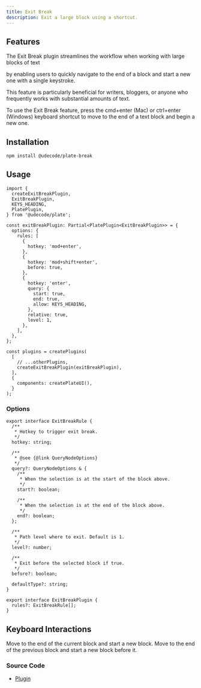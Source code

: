```yaml
---
title: Exit Break
description: Exit a large block using a shortcut.
---
```


<ComponentPreview name="playground-demo" id="exitbreak" />

## Features

The Exit Break plugin streamlines the workflow when working with large blocks of text

by enabling users to quickly navigate to the end of a block and start a new one with a single keystroke.

This feature is particularly beneficial for writers, bloggers, or anyone who frequently works with substantial amounts of text.

To use the Exit Break feature, press the cmd+enter (Mac) or ctrl+enter (Windows) keyboard shortcut to move to the end of a text block and begin a new one.

## Installation

```bash
npm install @udecode/plate-break
```

## Usage

```tsx
import {
  createExitBreakPlugin,
  ExitBreakPlugin,
  KEYS_HEADING,
  PlatePlugin,
} from '@udecode/plate';

const exitBreakPlugin: Partial<PlatePlugin<ExitBreakPlugin>> = {
  options: {
    rules: [
      {
        hotkey: 'mod+enter',
      },
      {
        hotkey: 'mod+shift+enter',
        before: true,
      },
      {
        hotkey: 'enter',
        query: {
          start: true,
          end: true,
          allow: KEYS_HEADING,
        },
        relative: true,
        level: 1,
      },
    ],
  },
};

const plugins = createPlugins(
  [
    // ...otherPlugins,
    createExitBreakPlugin(exitBreakPlugin),
  ],
  {
    components: createPlateUI(),
  }
);
```

### Options

```tsx
export interface ExitBreakRule {
  /**
   * Hotkey to trigger exit break.
   */
  hotkey: string;

  /**
   * @see {@link QueryNodeOptions}
   */
  query?: QueryNodeOptions & {
    /**
     * When the selection is at the start of the block above.
     */
    start?: boolean;

    /**
     * When the selection is at the end of the block above.
     */
    end?: boolean;
  };

  /**
   * Path level where to exit. Default is 1.
   */
  level?: number;

  /**
   * Exit before the selected block if true.
   */
  before?: boolean;

  defaultType?: string;
}

export interface ExitBreakPlugin {
  rules?: ExitBreakRule[];
}
```

## Keyboard Interactions

<KeyTable>
  <KeyTableItem hotkey="⌘ + Enter">
    Move to the end of the current block and start a new block.
  </KeyTableItem>
  <KeyTableItem hotkey="⌘ + ⇧ + Enter">
    Move to the end of the previous block and start a new block before it.
  </KeyTableItem>
</KeyTable>

### Source Code

- [Plugin](https://github.com/udecode/plate/blob/main/packages/break/src/exit-break/createExitBreakPlugin.ts)
